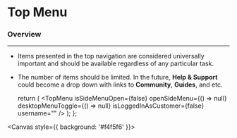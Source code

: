 
<Meta title="Features/Navigation/Top Menu" component={TopMenu} />

# Top Menu

### Overview

---

- Items presented in the top navigation are considered universally important and should be available regardless of any particular task.
- The number of items should be limited. In the future, **Help & Support** could become a drop down with links to **Community**, **Guides**, and etc.

  return (
    <TopMenu
      isSideMenuOpen={false}
      openSideMenu={() => null}
      desktopMenuToggle={() => null}
      isLoggedInAsCustomer={false}
      username=""
    />
  );
};

<Canvas style={{ background: '#f4f5f6' }}>
  <Story name="Top Menu">
    <Template />
  </Story>
</Canvas>
